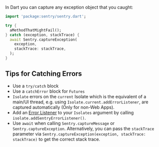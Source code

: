 In Dart you can capture any exception object that you caught:

```dart
import 'package:sentry/sentry.dart';

try {
  aMethodThatMightFail();
} catch (exception, stackTrace) {
  await Sentry.captureException(
    exception,
    stackTrace: stackTrace,
  );
}
```

## Tips for Catching Errors

- Use a `try/catch` block
- Use a `catchError` block for `Futures`
- `Isolate` errors on the `current` Isolate which is the equivalent of a main/UI thread, e.g. using `Isolate.current.addErrorListener`, are captured automatically (Only for non-Web Apps).
- Add an [Error Listener](https://api.flutter.dev/flutter/dart-isolate/Isolate/addErrorListener.html) to your `Isolates` argument by calling `isolate.addSentryErrorListener()`.
- Use `await` when calling `Sentry.captureMessage` or `Sentry.captureException`. Alternatively, you can pass the `stackTrace` parameter via `Sentry.captureException(exception, stackTrace: stackTrace)` to get the correct stack trace.
